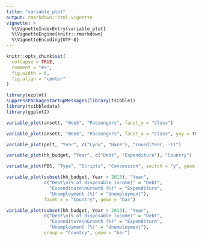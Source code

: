 ```yaml
---
title: "variable_plot"
output: rmarkdown::html_vignette
vignette: >
  %\VignetteIndexEntry{variable_plot}
  %\VignetteEngine{knitr::rmarkdown}
  %\VignetteEncoding{UTF-8}
---
```


```r
knitr::opts_chunk$set(
  collapse = TRUE,
  comment = "#>",
  fig.width = 6,
  fig.align = "center"
)
```

```r
library(ezplot)
suppressPackageStartupMessages(library(tsibble))
library(tsibbledata)
library(ggplot2)
```

```r
variable_plot(ansett, "Week", "Passengers", facet_x = "Class")
```


```r
variable_plot(ansett, "Week", "Passengers", facet_x = "Class", yoy = TRUE)
```


```r
variable_plot(pelt, "Year", c("Lynx", "Hare"), "round(Year, -1)")
```


```r
variable_plot(hh_budget, "Year", c("Debt", "Expenditure"), "Country")
```


```r
variable_plot(PBS, "Type", "Scripts", "Concession", switch = "y", geom = "col")
```


```r
variable_plot(subset(hh_budget, Year > 2013), "Year",
              c("Debt\n(% of disposable income)" = "Debt",
                "Expenditure\nGrowth (%)" = "Expenditure",
                "Unemployment (%)" = "Unemployment"),
              facet_x = "Country", geom = "bar")
```


```r
variable_plot(subset(hh_budget, Year > 2013), "Year",
              c("Debt\n(% of disposable income)" = "Debt",
                "Expenditure\nGrowth (%)" = "Expenditure",
                "Unemployment (%)" = "Unemployment"),
              group = "Country", geom = "bar")
```
